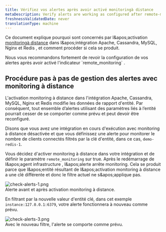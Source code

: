 ```yaml
---
title: Vérifiez vos alertes après avoir activé monitoringà distance
metaDescription: Verify alerts are working as configured after remote-monitoring is activated
freshnessValidatedDate: never
translationType: machine
---
```


Ce document explique pourquoi <InlinePopover type="alerts" />sont concernés par l&amp;apos;activation [monitoringà distance](/docs/remote-monitoring-host-legacy-integrations) dans l&amp;apos;intégration Apache, Cassandra, MySQL, Nginx et Redis , et comment procéder si cela se produit.

<Callout variant="important">
  Nous vous recommandons fortement de revoir la configuration de vos alertes après avoir activé l&apos;indicateur `remote_monitoring` .
</Callout>

## Procédure pas à pas de gestion des alertes avec monitoring à distance

L&apos;activation monitoring à distance dans l&apos;intégration Apache, Cassandra, MySQL, Nginx et Redis modifie les données de rapport d&apos;entité. Par conséquent, tout ensemble d’alertes utilisant des paramètres liés à l’entité pourrait cesser de se comporter comme prévu et peut devoir être reconfiguré.

Disons que vous avez une intégration en cours d&apos;exécution avec monitoring à distance désactivée et que vous définissez une alerte pour monitorer le nombre de clients connectés filtrés par la clé d&apos;entité, dans ce cas, `demo-redis-1`.

Vous décidez d&apos;activer monitoring à distance dans votre intégration et de définir le paramètre `remote_monitoring` sur true. Après le redémarrage de l&amp;apos;agent infrastructure , l&amp;apos;alerte arrête monitoring. Cela se produit parce que l&amp;apos;entité résultant de l&amp;apos;activation monitoring à distance a une clé différente et donc le filtre actuel ne s&amp;apos;applique pas.

<img title="check alerts work after remote monitoring 1" alt="check-alerts-1.png" src="/images/infrastructure_screenshot-crop_check-alerts-remote-monitoring.webp" />

<figcaption>
  Alerte avant et après activation monitoring à distance.
</figcaption>

En filtrant par la nouvelle valeur d&apos;entité clé, dans cet exemple `instance:127.0.0.1:6379`, votre alerte fonctionnera à nouveau comme prévu.

<img title="check alerts work after remote monitoring 3" alt="check-alerts-3.png" src="/images/infrastructure_screenshot-crop_check-alerts-key-filter.webp" />

<figcaption>
  Avec le nouveau filtre, l&apos;alerte se comporte comme prévu.
</figcaption>